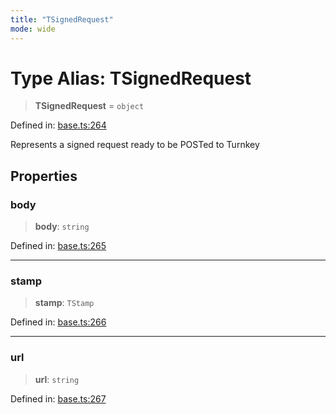 ```yaml
---
title: "TSignedRequest"
mode: wide
---
```

  
# Type Alias: TSignedRequest

> **TSignedRequest** = `object`

Defined in: [base.ts:264](https://github.com/tkhq/sdk/blob/94193410cf3571aa019a0b9408107eeb43e39e16/packages/http/src/base.ts#L264)

Represents a signed request ready to be POSTed to Turnkey

## Properties

### body

> **body**: `string`

Defined in: [base.ts:265](https://github.com/tkhq/sdk/blob/94193410cf3571aa019a0b9408107eeb43e39e16/packages/http/src/base.ts#L265)

***

### stamp

> **stamp**: `TStamp`

Defined in: [base.ts:266](https://github.com/tkhq/sdk/blob/94193410cf3571aa019a0b9408107eeb43e39e16/packages/http/src/base.ts#L266)

***

### url

> **url**: `string`

Defined in: [base.ts:267](https://github.com/tkhq/sdk/blob/94193410cf3571aa019a0b9408107eeb43e39e16/packages/http/src/base.ts#L267)
